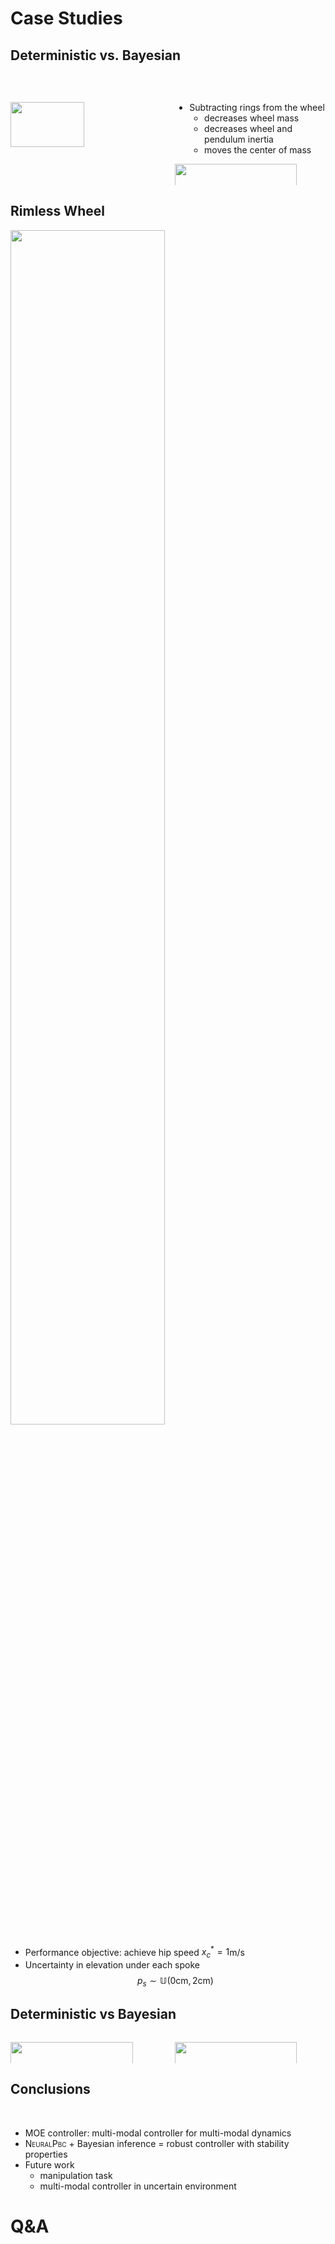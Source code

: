 # Case Studies


## Deterministic vs. Bayesian
<!-- ###################################################################### -->

<br/>

:::: {.columns}

::: {.column width="50%"}

![](contents/assets/hardware.svg){width=70% fig-align="center"}

:::

::: {.column width="50%"}

* Subtracting rings from the wheel
    * decreases wheel mass
    * decreases wheel and pendulum inertia 
    * moves the center of mass

![](contents/assets/neuralpbc_bandplot.jpg){width=90% fig-align="center"}

:::

::::

## {background-video="contents/assets/4_rings_hardware.mp4" background-size="contain" background-video-muted="true"}

## Rimless Wheel

![](contents/assets/rimlesswheel.svg){width=70% fig-align="center"}

* Performance objective: achieve hip speed $x_c^* = 1$m/s
\begin{align*}
    J_T = \sum_{t=0}^{T} \| \dot{x}_c^* - \dot{x}_c(t; \theta) \|
\end{align*}
* Uncertainty in elevation under each spoke
$$
p_s \sim \mathbb{U}(0 \textrm{cm}, 2\textrm{cm}) 
$$


## {background-video="contents/assets/rw_uneven_success.mp4" background-size="contain" background-video-muted="true"}


## Deterministic vs Bayesian

::::{.columns}
:::{.column width=50%}
![](contents/assets/RW_deter_trajectory2.svg){width=90% fig-align="center"}

:::

:::{.column width=50%}

\begin{align*}
p_s &\sim \mathbb{U}(0, p_{max})  \\
p_{max} &= [0, 0.5, 1, 1.5, 2] \textrm{cm} \\
J_T &= \sum_{t=0}^{T} \| \dot{x}_c^* - \dot{x}_c(t; \theta) \|
\end{align*}

![](contents/assets/simulationComparison.svg){width=90% fig-align="center"}
:::
::::

## Conclusions

<br/>

:::{.incremental}
* MOE controller: multi-modal controller for multi-modal dynamics
* <span style="font-variant:small-caps;">NeuralPbc</span> + Bayesian inference = robust controller with stability properties
* Future work
    + manipulation task
    + multi-modal controller in uncertain environment
:::

# Q&A